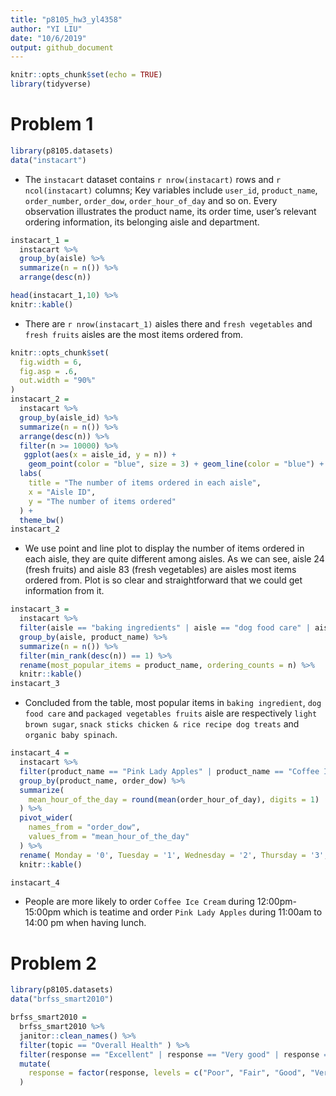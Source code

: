 ```yaml
---
title: "p8105_hw3_yl4358"
author: "YI LIU"
date: "10/6/2019"
output: github_document
---
```


```r
knitr::opts_chunk$set(echo = TRUE)
library(tidyverse)
```

# Problem 1
```r
library(p8105.datasets)
data("instacart")
```

* The `instacart` dataset contains `r nrow(instacart)` rows and `r ncol(instacart)` columns; Key variables include `user_id`, `product_name`, `order_number`, `order_dow`, `order_hour_of_day` and so on. Every observation illustrates the product name, its order time, user's relevant ordering information, its belonging aisle and department.

```r
instacart_1 =
  instacart %>%
  group_by(aisle) %>% 
  summarize(n = n()) %>% 
  arrange(desc(n))

head(instacart_1,10) %>% 
knitr::kable()
```

* There are `r nrow(instacart_1)` aisles there and `fresh vegetables` and `fresh fruits` aisles are the most items ordered from.

```r
knitr::opts_chunk$set(
  fig.width = 6,
  fig.asp = .6,
  out.width = "90%"
)
instacart_2 =
  instacart %>%
  group_by(aisle_id) %>% 
  summarize(n = n()) %>%
  arrange(desc(n)) %>% 
  filter(n >= 10000) %>% 
   ggplot(aes(x = aisle_id, y = n)) + 
    geom_point(color = "blue", size = 3) + geom_line(color = "blue") +
  labs(
    title = "The number of items ordered in each aisle",
    x = "Aisle ID",
    y = "The number of items ordered"
  ) +
  theme_bw()
instacart_2
```

* We use point and line plot to display the number of items ordered in each aisle, they are quite different among aisles. As we can see, aisle 24 (fresh fruits) and aisle 83 (fresh vegetables) are aisles most items ordered from. Plot is so clear and straightforward that we could get information from it.

```r
instacart_3 =
  instacart %>% 
  filter(aisle == "baking ingredients" | aisle == "dog food care" | aisle == "packaged vegetables fruits") %>% 
  group_by(aisle, product_name) %>% 
  summarize(n = n()) %>% 
  filter(min_rank(desc(n)) == 1) %>% 
  rename(most_popular_items = product_name, ordering_counts = n) %>% 
  knitr::kable()
instacart_3
```

* Concluded from the table, most popular items in `baking ingredient`, `dog food care` and `packaged vegetables fruits` aisle are respectively `light brown sugar`, `snack sticks chicken & rice recipe dog treats` and `organic baby spinach`.

```r
instacart_4 = 
  instacart %>% 
  filter(product_name == "Pink Lady Apples" | product_name == "Coffee Ice Cream") %>% 
  group_by(product_name, order_dow) %>% 
  summarize(
    mean_hour_of_the_day = round(mean(order_hour_of_day), digits = 1)
  ) %>% 
  pivot_wider(
    names_from = "order_dow",
    values_from = "mean_hour_of_the_day"
  ) %>%
  rename( Monday = '0', Tuesday = '1', Wednesday = '2', Thursday = '3', Friday = '4', Saturday = '5', Sunday = '6') %>% 
  knitr::kable()

instacart_4
```

* People are more likely to order `Coffee Ice Cream` during 12:00pm-15:00pm which is teatime and order `Pink Lady Apples` during 11:00am to 14:00 pm when having lunch.


# Problem 2

```r
library(p8105.datasets)
data("brfss_smart2010")

brfss_smart2010 = 
  brfss_smart2010 %>% 
  janitor::clean_names() %>% 
  filter(topic == "Overall Health" ) %>% 
  filter(response == "Excellent" | response == "Very good" | response == "Good" | response == "Fair" | response == "Poor") %>% 
  mutate(
    response = factor(response, levels = c("Poor", "Fair", "Good", "Very good", "Excellent"))
  )
```

